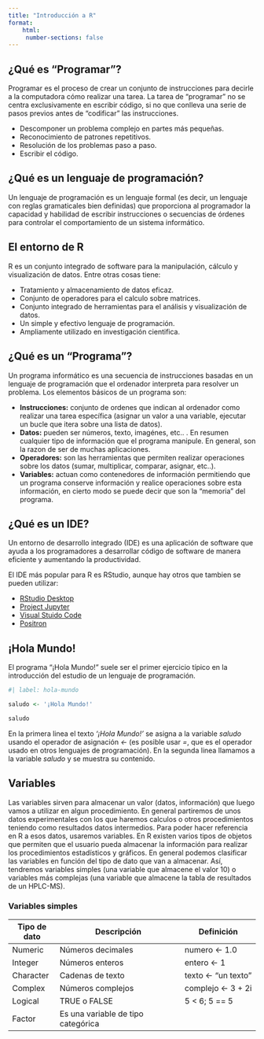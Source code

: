 ```yaml
---
title: "Introducción a R"
format: 
    html:
     number-sections: false
---
```


## ¿Qué es "Programar"?

Programar es el proceso de crear un conjunto de instrucciones para decirle a la computadora cómo realizar una tarea. La tarea de “programar” no se centra exclusivamente en escribir código, si no que conlleva una serie de pasos previos antes de “codificar” las instrucciones.

-   Descomponer un problema complejo en partes más pequeñas.
-   Reconocimiento de patrones repetitivos.
-   Resolución de los problemas paso a paso.
-   Escribir el código.

## ¿Qué es un lenguaje de programación?

Un lenguaje de programación es un lenguaje formal (es decir, un lenguaje con reglas gramaticales bien definidas) que proporciona al programador la capacidad y habilidad de escribir instrucciones o secuencias de órdenes para controlar el comportamiento de un sistema informático.

## El entorno de R

R es un conjunto integrado de software para la manipulación, cálculo y visualización de datos. Entre otras cosas tiene:

-   Tratamiento y almacenamiento de datos eficaz.
-   Conjunto de operadores para el calculo sobre matrices.
-   Conjunto integrado de herramientas para el análisis y visualización de datos.
-   Un simple y efectivo lenguaje de programación.
-   Ampliamente utilizado en investigación cientifica.

## ¿Qué es un "Programa"?

Un programa informático es una secuencia de instrucciones basadas en un lenguaje de programación que el ordenador interpreta para resolver un problema. Los elementos básicos de un programa son:

-   **Instrucciones:** conjunto de ordenes que indican al ordenador como realizar una tarea específica (asignar un valor a una variable, ejecutar un bucle que itera sobre una lista de datos).
-   **Datos:** pueden ser números, texto, imagénes, etc.. . En resumen cualquier tipo de información que el programa manipule. En general, son la razon de ser de muchas aplicaciones.
-   **Operadores:** son las herramientas que permiten realizar operaciones sobre los datos (sumar, multiplicar, comparar, asignar, etc..).
-   **Variables:** actuan como contenedores de información permitiendo que un programa conserve información y realice operaciones sobre esta información, en cierto modo se puede decir que son la “memoria” del programa.

## ¿Qué es un IDE?

Un entorno de desarrollo integrado (IDE) es una aplicación de software que ayuda a los programadores a desarrollar código de software de manera eficiente y aumentando la productividad.

El IDE más popular para R es RStudio, aunque hay otros que tambien se pueden utilizar:

- [RStudio Desktop](https://posit.co/download/rstudio-desktop/)
- [Project Jupyter](https://jupyter.org/)
- [Visual Stuido Code](https://code.visualstudio.com/)
- [Positron](https://github.com/posit-dev/positron)

## ¡Hola Mundo!
El programa "¡Hola Mundo!" suele ser el primer ejercicio típico en la introducción del estudio de un lenguaje de programación.

```r
#| label: hola-mundo

saludo <- '¡Hola Mundo!'

saludo
```
En la primera linea el texto *'¡Hola Mundo!'* se asigna a la variable *saludo* usando el operador de asignación *<-* (es posible usar *=*, que es el operador usado en otros lenguajes de programación). En la segunda linea llamamos a la variable *saludo* y se muestra su contenido.

## Variables
Las variables sirven para almacenar un valor (datos, información) que luego vamos a utilizar en algun procedimiento. En general partiremos de unos datos experimentales con los que haremos calculos o otros procedimientos teniendo como resultados datos intermedios. Para poder hacer referencia en R a esos datos, usaremos variables. En R existen varios tipos de objetos que permiten que el usuario pueda almacenar la información para realizar los procedimientos estadísticos y gráficos. En general podemos clasificar las variables en función del tipo de dato que van a almacenar. Así, tendremos variables simples (una variable que almacene el valor 10) o variables más complejas (una variable que almacene la tabla de resultados de un HPLC-MS).

### Variables simples
| Tipo de dato | Descripción                        | Definición           |
|--------------|------------------------------------|----------------------|
| Numeric      | Números decimales                  | numero \<- 1.0       |
| Integer      | Números enteros                    | entero \<- 1         |
| Character    | Cadenas de texto                   | texto \<- "un texto" |
| Complex      | Números complejos                  | complejo \<- 3 + 2i  |
| Logical      | TRUE o FALSE                       | 5 \< 6; 5 == 5       |
| Factor       | Es una variable de tipo categórica |                      |